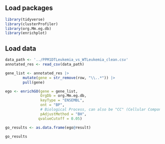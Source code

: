 ## Load packages

```r
library(tidyverse)
library(clusterProfiler)
library(org.Mm.eg.db)
library(enrichplot)
```

## Load data

```r
data_path <- '../PPM1DTLeukemia_vs_WTLeukemia_clean.csv'
annotated_res <- read_csv(data_path)

gene_list <- annotated_res |>
        mutate(gene = str_remove(row, "\\..*")) |> 
        pull(gene)
```

```r
ego <- enrichGO(gene = gene_list,
                OrgDb = org.Mm.eg.db,
                keyType = "ENSEMBL",
                ont = "BP",  
                # Biological Process, can also be "CC" (Cellular Component) or "MF"(Molecular Function)
                pAdjustMethod = "BH",
               qvalueCutoff = 0.05)

go_results <- as.data.frame(ego@result)

go_results
```
